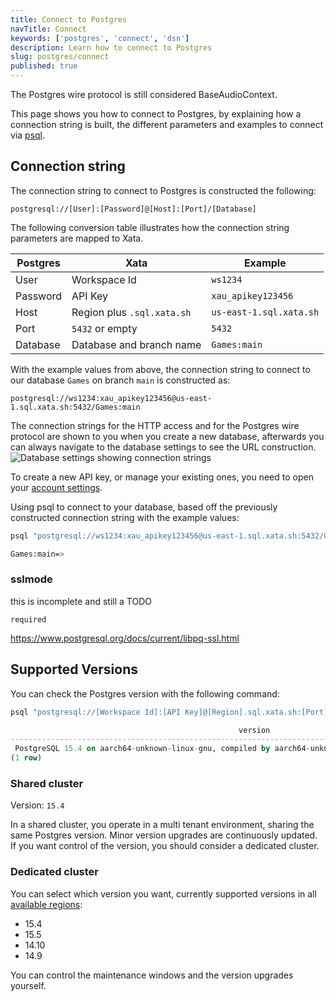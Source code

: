 ```yaml
---
title: Connect to Postgres
navTitle: Connect
keywords: ['postgres', 'connect', 'dsn']
description: Learn how to connect to Postgres
slug: postgres/connect
published: true
---
```


<Alert status="info">The Postgres wire protocol is still considered BaseAudioContext.</Alert>

This page shows you how to connect to Postgres, by explaining how a connection string is built, the different parameters and examples to connect via [psql](https://www.postgresql.org/docs/current/app-psql.html).

## Connection string

The connection string to connect to Postgres is constructed the following:

```
postgresql://[User]:[Password]@[Host]:[Port]/[Database]
```

The following conversion table illustrates how the connection string parameters are mapped to Xata.

| Postgres | Xata                       | Example                 |
| -------- | -------------------------- | ----------------------- |
| User     | Workspace Id               | `ws1234`                |
| Password | API Key                    | `xau_apikey123456`      |
| Host     | Region plus `.sql.xata.sh` | `us-east-1.sql.xata.sh` |
| Port     | `5432` or empty            | `5432`                  |
| Database | Database and branch name   | `Games:main`            |

With the example values from above, the connection string to connect to our database `Games` on branch `main` is constructed as:

```
postgresql://ws1234:xau_apikey123456@us-east-1.sql.xata.sh:5432/Games:main
```

The connection strings for the HTTP access and for the Postgres wire protocol are shown to you when you create a new database, afterwards you can always navigate to the database settings to see the URL construction.
![Database settings showing connection strings](images/connection-string.png)

To create a new API key, or manage your existing ones, you need to open your [account settings](https://app.xata.io/settings).

Using psql to connect to your database, based off the previously constructed connection string with the example values:

```bash
psql "postgresql://ws1234:xau_apikey123456@us-east-1.sql.xata.sh:5432/Games:main"

Games:main=>
```

### sslmode

<Alert status="warning">this is incomplete and still a TODO</Alert>

`required`

https://www.postgresql.org/docs/current/libpq-ssl.html

## Supported Versions

You can check the Postgres version with the following command:

```bash
psql "postgresql://[Workspace Id]:[API Key]@[Region].sql.xata.sh:[Port]/[Database]:[Branch]" -c "select version()"
```

```sql
                                                   version
-------------------------------------------------------------------------------------------------------------
 PostgreSQL 15.4 on aarch64-unknown-linux-gnu, compiled by aarch64-unknown-linux-gnu-gcc (GCC) 9.5.0, 64-bit
(1 row)
```

### Shared cluster

Version: `15.4`

In a shared cluster, you operate in a multi tenant environment, sharing the same Postgres version. Minor version upgrades are continuously updated.
If you want control of the version, you should consider a dedicated cluster.

### Dedicated cluster

You can select which version you want, currently supported versions in all [available regions](/docs/getting-started/available-regions):

- 15.4
- 15.5
- 14.10
- 14.9

You can control the maintenance windows and the version upgrades yourself.
